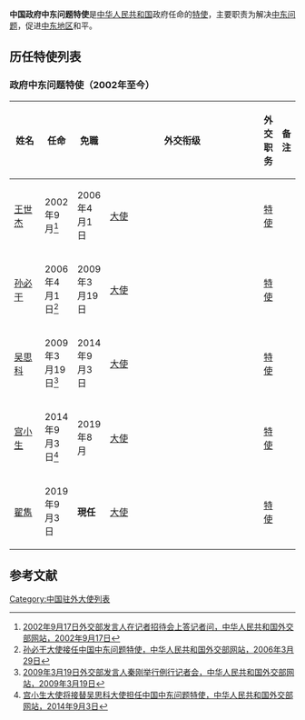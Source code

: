 '''中国政府中东问题特使'''是[[中华人民共和国|中华人民共和国]]政府任命的[[特使|特使]]，主要职责为解决[[中东问题|中东问题]]，促进[[中东地区|中东地区]]和平。

==历任特使列表==
=== {{CHN-1949}}政府中东问题特使（2002年至今） ===
{| class="wikitable"
|-
! width=12% |姓名
! width=10% |任命
! width=10% |免職
! width=8% |外交衔级
! width=10% |外交职务
! width=13% colspan="2" |备注
|-
| [[王世杰_(中华人民共和国外交家)|王世杰]]
| 2002年9月<ref>[http://www.mfa.gov.cn/chn/gxh/tyb/fyrbt/jzhsl/t3528.htm 2002年9月17日外交部发言人在记者招待会上答记者问，中华人民共和国外交部网站，2002年9月17日]</ref>
| 2006年4月1日
| [[大使|大使]]
| [[特使|特使]]
|
|-
| [[孙必干|孙必干]]
| 2006年4月1日<ref>[http://www.mfa.gov.cn/chn/pds/wjdt/fyrbt/t242919.htm 孙必干大使接任中国中东问题特使，中华人民共和国外交部网站，2006年3月29日]</ref>
| 2009年3月19日
| [[大使|大使]]
| [[特使|特使]]
|
|-
| [[吴思科|吴思科]]
| 2009年3月19日<ref>[http://www.mfa.gov.cn/chn/gxh/mtb/fyrbt/jzhsl/t543449.htm 2009年3月19日外交部发言人秦刚举行例行记者会，中华人民共和国外交部网站，2009年3月19日]</ref>
| 2014年9月3日
| [[大使|大使]]
| [[特使|特使]]
|
|-
| [[宫小生|宫小生]]
| 2014年9月3日<ref>[http://www.mfa.gov.cn/mfa_chn/fyrbt_602243/t1187984.shtml 宫小生大使将接替吴思科大使担任中国中东问题特使，中华人民共和国外交部网站，2014年9月3日]</ref>
| 2019年8月
| [[大使|大使]]
| [[特使|特使]]
|
|-
| [[翟雋|翟雋]]
| 2019年9月3日
| '''現任'''
| [[大使|大使]]
| [[特使|特使]]
|
|}

==参考文献==
{{Reflist}}

{{中国驻外大使|共和國}}

[[Category:中国驻外大使列表|Category:中国驻外大使列表]]